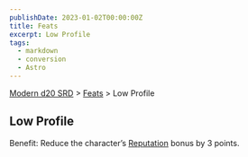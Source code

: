 ```yaml
---
publishDate: 2023-01-02T00:00:00Z
title: Feats
excerpt: Low Profile
tags:
  - markdown
  - conversion
  - Astro
---
```


[Modern d20 SRD](/#modernD20) > [Feats](modern-d20-srd-feats-index) > Low Profile

## Low Profile

Benefit: Reduce the character’s [Reputation](modern-d20-srd-reputation-index)
bonus by 3 points.


